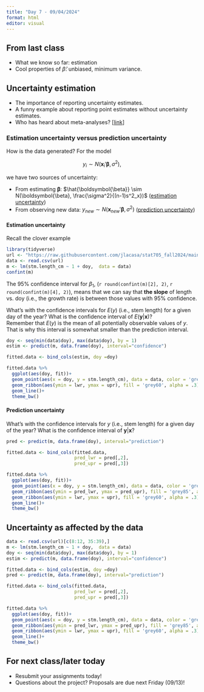 ```yaml
---
title: "Day 7 - 09/04/2024"
format: html
editor: visual
---
```


## From last class  

- What we know so far: estimation  
- Cool properties of $\hat{\beta}$: unbiased, minimum variance.   

## Uncertainty estimation  

- The importance of reporting uncertainty estimates.  
- A funny example about reporting point estimates without uncertainty estimates.  
- Who has heard about meta-analyses? [[link]()]  

### Estimation uncertainty versus prediction uncertainty  

How is the data generated? For the model  

$$y_i \sim N(\mathbf{x}_i' \boldsymbol{\beta}, \sigma^2),$$  

we have two sources of uncertainty:  

- From estimating ${\boldsymbol{\beta}}$: $\hat{\boldsymbol{\beta}} \sim N(\boldsymbol{\beta}, \frac{\sigma^2}{(n-1)s^2_x})$ ([estimation uncertainty])
- From observing new data: $y_{new} \sim N(\mathbf{x}_{new}' \boldsymbol{\beta}, \sigma^2)$ ([prediction uncertainty])  

#### Estimation uncertainty  

Recall the clover example  
```r
library(tidyverse)
url <- "https://raw.githubusercontent.com/jlacasa/stat705_fall2024/main/classes/data/lotus_hw1.csv"
data <- read.csv(url)
m <- lm(stm.length_cm ~ 1 + doy,  data = data)
confint(m)
``` 

The 95\% confidence interval for $\beta_1$, (`r round(confint(m)[2], 2)`, `r round(confint(m)[4], 2)`), means that we can say that **the slope** of length vs. doy (i.e., the growth rate) is between those values with 95\% confidence.  

What's with the confidence intervals for $E(y)$ (i.e., stem length) for a given day of the year? What is the confidence interval of $E(\mathbf{y}|\mathbf{x})$?  
Remember that $E(y)$ is the mean of all potentially observable values of $y$. That is why this interval is somewhat smaller than the prediction interval.
```r
doy <- seq(min(data$doy), max(data$doy), by = 1)
estim <- predict(m, data.frame(doy), interval="confidence")

fitted.data <- bind_cols(estim, doy =doy) 

fitted.data %>% 
  ggplot(aes(doy, fit))+
  geom_point(aes(x = doy, y = stm.length_cm), data = data, color = 'grey30')+
  geom_ribbon(aes(ymin = lwr, ymax = upr), fill = 'grey60', alpha = .3)+
  geom_line()+
  theme_bw()
```

#### Prediction uncertainty  

What's with the confidence intervals for $y$ (i.e., stem length) for a given day of the year? What is the confidence interval of $\mathbf{y}|\mathbf{x}$?  

```r
pred <- predict(m, data.frame(doy), interval="prediction")

fitted.data <- bind_cols(fitted.data, 
                         pred_lwr = pred[,2], 
                         pred_upr = pred[,3]) 

fitted.data %>% 
  ggplot(aes(doy, fit))+
  geom_point(aes(x = doy, y = stm.length_cm), data = data, color = 'grey30')+
  geom_ribbon(aes(ymin = pred_lwr, ymax = pred_upr), fill = 'grey85', alpha = .3)+
  geom_ribbon(aes(ymin = lwr, ymax = upr), fill = 'grey60', alpha = .3)+
  geom_line()+
  theme_bw()
```

## Uncertainty as affected by the data   

```r
data <- read.csv(url)[c(8:12, 35:39),]
m <- lm(stm.length_cm ~ 1 + doy,  data = data)
doy <- seq(min(data$doy), max(data$doy), by = 1)
estim <- predict(m, data.frame(doy), interval="confidence")

fitted.data <- bind_cols(estim, doy =doy) 
pred <- predict(m, data.frame(doy), interval="prediction")

fitted.data <- bind_cols(fitted.data, 
                         pred_lwr = pred[,2], 
                         pred_upr = pred[,3]) 

fitted.data %>% 
  ggplot(aes(doy, fit))+
  geom_point(aes(x = doy, y = stm.length_cm), data = data, color = 'grey30')+
  geom_ribbon(aes(ymin = pred_lwr, ymax = pred_upr), fill = 'grey85', alpha = .3)+
  geom_ribbon(aes(ymin = lwr, ymax = upr), fill = 'grey60', alpha = .3)+
  geom_line()+
  theme_bw()
```


## For next class/later today  

- Resubmit your assignments today!  
- Questions about the project? Proposals are due next Friday (09/13)!


